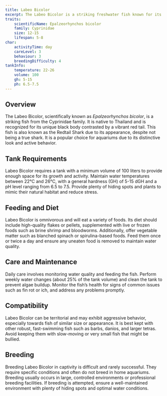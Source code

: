 ```yaml
---
title: Labeo Bicolor
excerpt: The Labeo Bicolor is a striking freshwater fish known for its contrasting black and red coloration, making it a popular choice for aquarium enthusiasts.
traits:
    scientificName: Epalzeorhynchos bicolor
    family: Cyprinidae
    size: 12-15
    lifespan: 5-8
char:
    activityTime: day
    careLevel: 3
    behaviour: 3
    breedingDifficulty: 4
tankInfo:
    temperature: 22-26
    volume: 100
    gh: 5-15
    ph: 6.5-7.5
---
```


## Overview
The Labeo Bicolor, scientifically known as *Epalzeorhynchos bicolor*, is a striking fish from the Cyprinidae family. It is native to Thailand and is recognized for its unique black body contrasted by a vibrant red tail. This fish is also known as the Redtail Shark due to its appearance, despite not being a true shark. It is a popular choice for aquariums due to its distinctive look and active behavior.

## Tank Requirements
Labeo Bicolor requires a tank with a minimum volume of 100 liters to provide enough space for its growth and activity. Maintain water temperatures between 22°C and 26°C, with a general hardness (GH) of 5-15 dGH and a pH level ranging from 6.5 to 7.5. Provide plenty of hiding spots and plants to mimic their natural habitat and reduce stress.

## Feeding and Diet
Labeo Bicolor is omnivorous and will eat a variety of foods. Its diet should include high-quality flakes or pellets, supplemented with live or frozen foods such as brine shrimp and bloodworms. Additionally, offer vegetable matter such as blanched spinach or spirulina-based foods. Feed them once or twice a day and ensure any uneaten food is removed to maintain water quality.

## Care and Maintenance
Daily care involves monitoring water quality and feeding the fish. Perform weekly water changes (about 25% of the tank volume) and clean the tank to prevent algae buildup. Monitor the fish’s health for signs of common issues such as fin rot or ich, and address any problems promptly.

## Compatibility
Labeo Bicolor can be territorial and may exhibit aggressive behavior, especially towards fish of similar size or appearance. It is best kept with other robust, fast-swimming fish such as barbs, danios, and larger tetras. Avoid keeping them with slow-moving or very small fish that might be bullied.

## Breeding
Breeding Labeo Bicolor in captivity is difficult and rarely successful. They require specific conditions and often do not breed in home aquariums. Breeding usually occurs in large, controlled environments or professional breeding facilities. If breeding is attempted, ensure a well-maintained environment with plenty of hiding spots and optimal water conditions.
